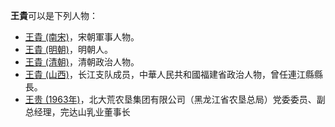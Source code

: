 '''王貴'''可以是下列人物：

* [[王貴_(南宋)|王貴 (南宋)]]，宋朝軍事人物。
* [[王貴_(明朝)|王貴 (明朝)]]，明朝人。
* [[王貴_(清朝)|王貴 (清朝)]]，清朝政治人物。
* [[王貴_(山西)|王貴 (山西)]]，长江支队成员，中華人民共和國福建省政治人物，曾任連江縣縣長。
* [[王贵_(1963年)|王贵 (1963年)]]，北大荒农垦集团有限公司（黑龙江省农垦总局）党委委员、副总经理，完达山乳业董事长

{{disambig|G贵|Cat=二字王姓人名消歧义}}